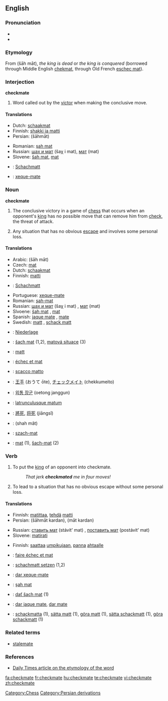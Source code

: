 ==English==

===Pronunciation===
*{{IPA|/ˈʧɛkmeɪt/}}
*{{SAMPA|/"tSEkmeIt/}}

===Etymology===
From {{Pers.}} {{fa-Arab|[[شاه مات]]}} (šāh māt), ''the king is dead'' or ''the king is conquered'' (borrowed through Middle English [[chekmat]], through Old French [[eschec mat]]).

===Interjection===
'''checkmate'''

# {{chess}} Word called out by the [[victor]] when making the conclusive move.

====Translations====
{{trans-top|said when making the conclusive move in chess}}
*Dutch: [[schaakmat]]
*Finnish: [[shakki ja matti]]
*Persian: {{fa-Arab|[[شهمات]]}} (šāhmāt)
{{trans-mid}}
*Romanian: [[şah mat]]
*Russian: [[шах и мат]] (šaχ i mat), [[мат]] (mat)
*Slovene: [[šah mat]], [[mat]]
{{trans-bottom}}

{{checktrans-top}}
*{{ttbc|German}}: [[Schachmatt]] {{n}}
*{{ttbc|Portuguese}}: [[xeque-mate]] {{m}}
{{trans-bottom}}

===Noun===
'''checkmate'''

# The conclusive victory in a game of [[chess]] that occurs when an opponent's [[king]] has no possible move that can remove him from [[check]], the threat of attack.
# {{figuratively|by extension}} Any situation that has no obvious [[escape]] and involves some personal loss.

====Translations====
{{trans-top|conclusive victory in a game of chess}}
*Arabic: {{ARchar|[[شاه مات]]}} (šāh māt)
*Czech: [[mat]] {{m}}
*Dutch: [[schaakmat]]
*Finnish: [[matti]]
*{{ttbc|German}}: [[Schachmatt]] {{n}}
{{trans-mid}}
*Portuguese: [[xeque-mate]] {{m}}
*Romanian: [[şah-mat]] {{n}}
*Russian: [[шах и мат]] (šaχ i mat) {{m}}, [[мат]] (mat) {{m}}
*Slvoene: [[šah mat]] {{m}}, [[mat]] {{m}}
*Spanish: [[jaque mate]] {{m}}, [[mate#Spanish|mate]] {{m}}
*Swedish: [[matt]] {{c}}, [[schack matt]] {{c}}
{{trans-bottom}}

{{trans-top|situation with no obvious escape that involves personal loss}}
*{{ttbc|German}}: [[Niederlage]] {{f}}
{{trans-mid}}
{{trans-bottom}}

{{checktrans-top}}
*{{ttbc|Czech}}: [[šach mat]] (1,2), [[matová situace]] (3)
*{{ttbc|Estonian}}: [[matt]]
*{{ttbc|French}}: [[échec et mat]]
*{{ttbc|Italian}}: [[scacco matto]]
*{{ttbc|Japanese}}: [[王手]] (おうて ōte), [[チェックメイト]] (chekkumeito)
*{{ttbc|Korean}}: [[외통 장군]] (oetong janggun)
{{checktrans-mid}}
*{{ttbc|Latin}}: [[latrunculusque matum]]
*{{ttbc|Mandarin Chinese}}: [[將死]], [[将死]] (jiāngsĭ)
*{{ttbc|Persian}}: {{FAchar|[[شاه مات]]}} (shah mât)
*{{ttbc|Polish}}: [[szach-mat]] {{m}}
*{{ttbc|Slovak}}: [[mat#Slovak|mat]] {{m}} (1), [[šach-mat]] (2)
{{checktrans-bottom}}

===Verb===
{{en-verb|checkmat|ing}}

# {{transitive|chess}} To put the [[king]] of an opponent into checkmate.
#: ''That jerk '''checkmated''' me in four moves!''
# {{transitive|by extension}} To lead to a situation that has no obvious escape without some personal loss.

====Translations====
{{trans-top|to put an opponent into chessmate}}
*Finnish: [[matittaa]], [[tehdä]] [[matti]]
*Persian: {{fa-Arab|[[شهمات کردن]]}} (šāhmāt kardan), {{fa-Arab|[[مات کردن]]}} (māt kardan)
{{trans-mid}}
*Russian: [[ставить мат]] (stávit’ mat) {{impf}}, [[поставить мат]] (postávit’ mat) {{pf}}
*Slovene: [[matirati]]
{{trans-bottom}}

{{trans-top|to lead to a situation of no escape}}
*Finnish: [[saattaa]] [[umpikuja|umpikujaan]], [[panna]] [[ahdas|ahtaalle]]
{{trans-bottom}}

{{checktrans-top}}
*{{ttbc|French}}: [[faire échec et mat]]
*{{ttbc|German}}: [[schachmatt setzen]] (1,2)
*{{ttbc|Portuguese}}: [[dar xeque-mate]]
*{{ttbc|Romanian}}: [[şah mat]]
{{checktrans-mid}}
*{{ttbc|Slovak}}: [[dať šach mat]] (1)
*{{ttbc|Spanish}}: [[dar jaque mate]], [[dar mate]]
*{{ttbc|Swedish}}: [[schackmatta]] (1), [[sätta matt]] (1), [[göra matt]] (1), [[sätta schackmatt]] (1), [[göra schackmatt]] (1)
{{checktrans-bottom}}

===Related terms===
*[[stalemate]]

===References===
*[http://www.dailytimes.com.pk/print.asp?page=story_23-2-2003_pg3_5&ndate=08/05/2004%204:10:21%20PM Daily Times article on the etymology of the word]

[[Category:Chess]]
[[Category:Persian derivations]]

[[fa:checkmate]]
[[fr:checkmate]]
[[hu:checkmate]]
[[te:checkmate]]
[[vi:checkmate]]
[[zh:checkmate]]